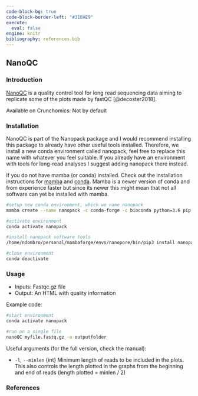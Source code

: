 ---
code-block-bg: true
code-block-border-left: "#31BAE9"
execute:
  eval: false
engine: knitr
bibliography: references.bib
---

## NanoQC

### Introduction

[NanoQC] is a quality control tool for long read sequencing data aiming to replicate some of the plots made by fastQC [@decoster2018].

Available on Crunchomics: Not by default

### Installation

NanoQC is part of the Nanopack package and I would recommend installing this package to already have other useful tools installed. Therefore, we install a new conda environment called nanopack, feel free to replace this name with whatever you feel suitable. If you already have an environment with tools for long-read analyses I suggest adding nanopack there instead.

If you do not have mamba (or conda) installed. Check out the installation instructions for [mamba](https://mamba.readthedocs.io/en/latest/mamba-installation.html#mamba-install) and [conda](https://crunchomics-documentation.readthedocs.io/en/latest/miniconda.html). Mamba is a newer version of conda and from experience faster but since its newer this might mean that not all software can yet be installed with mamba.

```{bash}
#setup new conda environment, which we name nanopack
mamba create --name nanopack -c conda-forge -c bioconda python=3.6 pip

#activate environment
conda activate nanopack 

#install nanopack software tools 
/home/ndombro/personal/mambaforge/envs/nanopore/bin/pip3 install nanopack

#close environment
conda deactivate
```


### Usage

-   Inputs: Fastqc.gz file
-   Output: An HTML with quality information

Example code:

```{bash}
#start environment
conda activate nanopack

#run on a single file
nanoQC myfile.fastq.gz -o outputfolder
```

Useful arguments (for the full version, check the manual):

-   `-l`, `--minlen` {int} Minimum length of reads to be included in the plots. This also controls the length plotted in the graphs from the beginning and end of reads (length plotted = minlen / 2)

### References